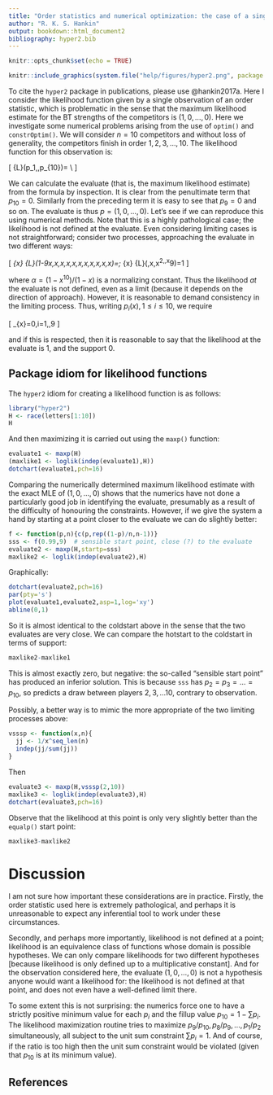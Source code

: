```yaml
---
title: "Order statistics and numerical optimization: the case of a single observation"
author: "R. K. S. Hankin"
output: bookdown::html_document2
bibliography: hyper2.bib
---
```



```r
knitr::opts_chunk$set(echo = TRUE)
```

```r
knitr::include_graphics(system.file("help/figures/hyper2.png", package = "hyper2"))
```

To cite the `hyper2` package in publications, please use @hankin2017a.
Here I consider the likelihood function given by a single observation
of an order statistic, which is problematic in the sense that the
maximum likelihood estimate for the BT strengths of the competitors is
$(1,0,\ldots,0)$.  Here we investigate some numerical problems arising
from the use of `optim()` and `constrOptim()`.  We will consider
$n=10$ competitors and without loss of generality, the competitors
finish in order $1,2,3,\ldots,10$.  The likelihood function for this
observation is:

\[
{\mathcal L}\left(p_1,\ldots,p_{10}\right)=
\frac{p_1}{p_1+\cdots+p_{10}}\cdot
\frac{p_2}{p_2+\cdots+p_{10}}\cdot
\frac{p_3}{p_3+\cdots+p_{10}}\cdot
\frac{p_4}{p_4+\cdots+p_{10}}\cdot
\frac{p_5}{p_5+\cdots+p_{10}}\cdot\\
\frac{p_6}{p_6+\cdots+p_{10}}\cdot
\frac{p_7}{p_7+\cdots+p_{10}}\cdot
\frac{p_8}{p_8+p_9+p_{10}}\cdot
\frac{p_9}{p_9+p_{10}}\cdot
\frac{p_{10}}{p_{10}}
\]

We can calculate the evaluate (that is, the maximum likelihood
estimate) from the formula by inspection.  It is clear from the
penultimate term that $p_{10}=0$.  Similarly from the preceding term
it is easy to see that $p_9=0$ and so on.  The evaluate is thus
$p=(1,0,\ldots,0)$.  Let's see if we can reproduce this using
numerical methods.  Note that this is a highly pathological case; the
likelihood is not defined at the evaluate.  Even considering limiting
cases is not straightforward; consider two processes, approaching the
evaluate in two different ways:

\[
\lim_{x\longrightarrow 0}
{\mathcal L}(1-9x,x,x,x,x,x,x,x,x,x,x)=\frac{1}{8!};\qquad
\lim_{x\longrightarrow 0}
{\mathcal L}(\alpha,\alpha x,\alpha x^2,\ldots,\alpha x^9)=1
\]

where $\alpha=(1-x^{10})/(1-x)$ is a normalizing constant.  Thus the
likelihood _at_ the evaluate is not defined, even as a limit (because
it depends on the direction of approach).  However, it is reasonable
to demand consistency in the limiting process.  Thus, writing
$p_i(x),1\leq i\leq 10$, we require

\[
\lim_{x\longrightarrow 0}\frac{p_i(x)}{p_{i+1}(x)}=0,\qquad i=1,\ldots,9
\]

and if this is respected, then it is reasonable to say that the
likelihood at the evaluate is 1, and the support 0.

## Package idiom for likelihood functions

The `hyper2` idiom for creating a likelihood function is as follows:

```r
library("hyper2")
H <- race(letters[1:10])
H
```
And then maximizing it is carried out using the `maxp()` function:
	

```r
evaluate1 <- maxp(H)
(maxlike1 <- loglik(indep(evaluate1),H))
dotchart(evaluate1,pch=16)
```

Comparing the numerically determined maximum likelihood estimate with
the exact MLE of $(1,0,\ldots,0)$ shows that the numerics have not
done a particularly good job in identifying the evaluate, presumably
as a result of the difficulty of honouring the constraints.  However,
if we give the system a hand by starting at a point closer to the
evaluate we can do slightly better:

```r
f <- function(p,n){c(p,rep((1-p)/n,n-1))}
sss <- f(0.99,9)  # sensible start point, close (?) to the evaluate
evaluate2 <- maxp(H,startp=sss)
maxlike2 <- loglik(indep(evaluate2),H)
```

Graphically:

```r
dotchart(evaluate2,pch=16)
par(pty='s')
plot(evaluate1,evaluate2,asp=1,log='xy')
abline(0,1)
```

So it is almost identical to the coldstart above in the sense that the
two evaluates are very close.  We can compare the hotstart to the
coldstart in terms of support:

```r
maxlike2-maxlike1
```

This is almost exactly zero, but negative: the so-called "sensible
start point" has produced an inferior solution.  This is because `sss`
has $p_2=p_3=\ldots = p_{10}$, so predicts a draw between players
$2,3,\ldots 10$, contrary to observation.



Possibly, a better way is to mimic the more appropriate of the two
limiting processes above:

```r
vsssp <- function(x,n){
  jj <- 1/x^seq_len(n)
  indep(jj/sum(jj))
}
```

Then

```r
evaluate3 <- maxp(H,vsssp(2,10))
maxlike3 <- loglik(indep(evaluate3),H)
dotchart(evaluate3,pch=16)
```

Observe that the likelihood at this point is only very slightly better
than the `equalp()` start point:

```r
maxlike3-maxlike2
```

# Discussion

I am not sure how important these considerations are in practice.
Firstly, the order statistic used here is extremely pathological, and
perhaps it is unreasonable to expect any inferential tool to work
under these circumstances.

Secondly, and perhaps more importantly, likelihood is not defined at a
point; likelihood is an equivalence class of functions whose domain is
possible hypotheses.  We can only compare likelihoods for two
different hypotheses [because likelihood is only defined up to a
multiplicative constant].  And for the observation considered here,
the evaluate $(1,0,\ldots,0)$ is not a hypothesis anyone would want a
likelihood for: the likelihood is not defined at that point, and does
not even have a well-defined limit there.

To some extent this is not surprising: the numerics force one to have
a strictly positive minimum value for each $p_i$ and the fillup value
$p_{10}=1-\sum p_i$.  The likelihood maximization routine tries to
maximize $p_9/p_{10}, p_8/p_9,\ldots,p_1/p_2$ simultaneously, all
subject to the unit sum constraint $\sum p_i=1$.  And of course, if
the ratio is too high then the unit sum constraint would be violated
(given that $p_{10}$ is at its minimum value).


## References {-}